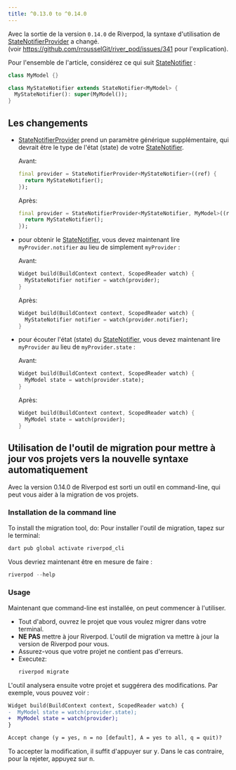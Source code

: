 ```yaml
---
title: ^0.13.0 to ^0.14.0
---
```


Avec la sortie de la version `0.14.0` de Riverpod, la syntaxe d'utilisation de [StateNotifierProvider] a changé.  
(voir https://github.com/rrousselGit/river_pod/issues/341 pour l'explication).

Pour l'ensemble de l'article, considérez ce qui suit [StateNotifier] :

```dart
class MyModel {}

class MyStateNotifier extends StateNotifier<MyModel> {
  MyStateNotifier(): super(MyModel());
}
```

## Les changements

- [StateNotifierProvider] prend un paramètre générique supplémentaire, qui devrait être
 le type de l'état (state) de votre [StateNotifier].

  Avant:

  ```dart
  final provider = StateNotifierProvider<MyStateNotifier>((ref) {
    return MyStateNotifier();
  });
  ```

  Après:

  ```dart
  final provider = StateNotifierProvider<MyStateNotifier, MyModel>((ref) {
    return MyStateNotifier();
  });
  ```

- pour obtenir le [StateNotifier], vous devez maintenant lire `myProvider.notifier` au lieu de simplement `myProvider` :

  Avant:    

  ```dart
  Widget build(BuildContext context, ScopedReader watch) {
    MyStateNotifier notifier = watch(provider);
  }
  ```

  Après:

  ```dart
  Widget build(BuildContext context, ScopedReader watch) {
    MyStateNotifier notifier = watch(provider.notifier);
  }
  ```

- pour écouter l'état (state) du [StateNotifier], vous devez maintenant lire `myProvider` au lieu de `myProvider.state` :

  Avant:

  ```dart
  Widget build(BuildContext context, ScopedReader watch) {
    MyModel state = watch(provider.state);
  }
  ```

  Après:

  ```dart
  Widget build(BuildContext context, ScopedReader watch) {
    MyModel state = watch(provider);
  }
  ```

## Utilisation de l'outil de migration pour mettre  à jour vos projets vers la nouvelle syntaxe automatiquement

Avec la version 0.14.0 de Riverpod est sorti un outil en command-line, qui peut vous aider à la migration de vos projets.

### Installation de la command line

To install the migration tool, do:
Pour installer l'outil de migration, tapez sur le terminal: 

```sh
dart pub global activate riverpod_cli
```

Vous devriez maintenant être en mesure de faire :

```dart
riverpod --help
```

### Usage

Maintenant que command-line est installée, on peut commencer à l'utiliser.

- Tout d'abord, ouvrez le projet que vous voulez migrer dans votre terminal.
- **NE PAS** mettre à jour Riverpod.
  L'outil de migration va mettre à jour la version de Riverpod pour vous.
- Assurez-vous que votre projet ne contient pas d'erreurs.
- Executez:
  ```sh
  riverpod migrate
  ```
L'outil analysera ensuite votre projet et suggérera des modifications. Par exemple, vous pouvez voir :

```diff
Widget build(BuildContext context, ScopedReader watch) {
-  MyModel state = watch(provider.state);
+  MyModel state = watch(provider);
}

Accept change (y = yes, n = no [default], A = yes to all, q = quit)? 
```

To accepter la modification, il suffit d'appuyer sur <kbd>y</kbd>. Dans le cas contraire, pour la rejeter, appuyez sur <kbd>n</kbd>.

[statenotifierprovider]: https://pub.dev/documentation/riverpod/latest/riverpod/StateNotifierProvider-class.html
[statenotifier]: https://pub.dev/documentation/state_notifier/latest/state_notifier/StateNotifier-class.html
